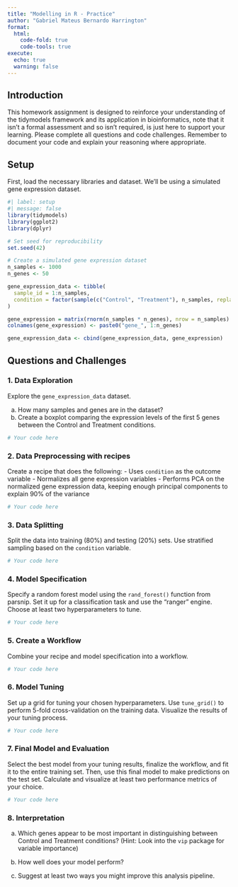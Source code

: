 ```yaml
---
title: "Modelling in R - Practice"
author: "Gabriel Mateus Bernardo Harrington"
format: 
  html:
    code-fold: true
    code-tools: true
execute:
  echo: true
  warning: false
---
```


## Introduction

This homework assignment is designed to reinforce your understanding of the tidymodels framework and its application in bioinformatics, note that it isn't a formal assessment and so isn't required, is just here to support your learning. 
Please complete all questions and code challenges. 
Remember to document your code and explain your reasoning where appropriate.

## Setup

First, load the necessary libraries and dataset. We'll be using a simulated gene expression dataset.

```r
#| label: setup
#| message: false
library(tidymodels)
library(ggplot2)
library(dplyr)

# Set seed for reproducibility
set.seed(42)

# Create a simulated gene expression dataset
n_samples <- 1000
n_genes <- 50

gene_expression_data <- tibble(
  sample_id = 1:n_samples,
  condition = factor(sample(c("Control", "Treatment"), n_samples, replace = TRUE)),
)

gene_expression = matrix(rnorm(n_samples * n_genes), nrow = n_samples)
colnames(gene_expression) <- paste0("gene_", 1:n_genes)

gene_expression_data <- cbind(gene_expression_data, gene_expression)
```

## Questions and Challenges

### 1. Data Exploration

Explore the `gene_expression_data` dataset. 

a) How many samples and genes are in the dataset?
b) Create a boxplot comparing the expression levels of the first 5 genes between the Control and Treatment conditions.

```r
# Your code here
```

### 2. Data Preprocessing with recipes

Create a recipe that does the following:
- Uses `condition` as the outcome variable
- Normalizes all gene expression variables
- Performs PCA on the normalized gene expression data, keeping enough principal components to explain 90% of the variance

```r
# Your code here
```

### 3. Data Splitting

Split the data into training (80%) and testing (20%) sets. Use stratified sampling based on the `condition` variable.

```r
# Your code here
```

### 4. Model Specification

Specify a random forest model using the `rand_forest()` function from parsnip. Set it up for a classification task and use the "ranger" engine. Choose at least two hyperparameters to tune.

```r
# Your code here
```

### 5. Create a Workflow

Combine your recipe and model specification into a workflow.

```r
# Your code here
```

### 6. Model Tuning

Set up a grid for tuning your chosen hyperparameters. Use `tune_grid()` to perform 5-fold cross-validation on the training data. Visualize the results of your tuning process.

```r
# Your code here
```

### 7. Final Model and Evaluation

Select the best model from your tuning results, finalize the workflow, and fit it to the entire training set. Then, use this final model to make predictions on the test set. Calculate and visualize at least two performance metrics of your choice.

```r
# Your code here
```

### 8. Interpretation

a) Which genes appear to be most important in distinguishing between Control and Treatment conditions? (Hint: Look into the `vip` package for variable importance)

b) How well does your model perform?

c) Suggest at least two ways you might improve this analysis pipeline.
